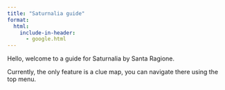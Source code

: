 ```yaml
---
title: "Saturnalia guide"
format:
  html:
    include-in-header: 
      - google.html
---
```

Hello, welcome to a guide for Saturnalia by Santa Ragione. 

Currently, the only feature is a clue map, you can navigate there using the top menu.